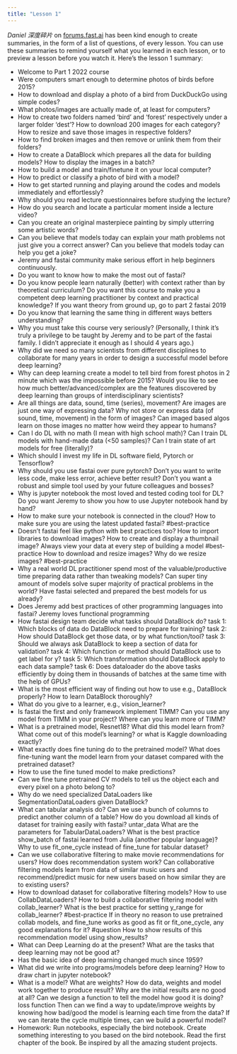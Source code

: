 ```yaml
---
title: "Lesson 1"
---
```


*Daniel 深度碎片* on [forums.fast.ai](https://forums.fast.ai) has been kind enough to create summaries, in the form of a list of questions, of every lesson. You can use these summaries to remind yourself what you learned in each lesson, or to preview a lesson before you watch it. Here's the lesson 1 summary:

- Welcome to Part 1 2022 course
- Were computers smart enough to determine photos of birds before 2015?
- How to download and display a photo of a bird from DuckDuckGo using simple codes?
- What photos/images are actually made of, at least for computers?
- How to create two folders named ‘bird’ and ‘forest’ respectively under a larger folder ‘dest’? How to download 200 images for each category? How to resize and save those images in respective folders?
- How to find broken images and then remove or unlink them from their folders?
- How to create a DataBlock which prepares all the data for building models? How to display the images in a batch?
- How to build a model and train/finetune it on your local computer?
- How to predict or classify a photo of bird with a model?
- How to get started running and playing around the codes and models immediately and effortlessly?
- Why should you read lecture questionnaires before studying the lecture?
- How do you search and locate a particular moment inside a lecture video?
- Can you create an original masterpiece painting by simply utterring some artistic words?
- Can you believe that models today can explain your math problems not just give you a correct answer? Can you believe that models today can help you get a joke?
- Jeremy and fastai community make serious effort in help beginners continuously.
- Do you want to know how to make the most out of fastai?
- Do you know people learn naturally (better) with context rather than by theoretical curriculum? Do you want this course to make you a competent deep learning practitioner by context and practical knowledge? If you want theory from ground up, go to part 2 fastai 2019
- Do you know that learning the same thing in different ways betters understanding?
- Why you must take this course very seriously? (Personally, I think it’s truly a privilege to be taught by Jeremy and to be part of the fastai family. I didn’t appreciate it enough as I should 4 years ago.)
- Why did we need so many scientists from different disciplines to collaborate for many years in order to design a successful model before deep learning?
- Why can deep learning create a model to tell bird from forest photos in 2 minute which was the impossible before 2015? Would you like to see how much better/advanced/complex are the features discovered by deep learning than groups of interdisciplinary scientists?
- Are all things are data, sound, time (series), movement? Are images are just one way of expressing data? Why not store or express data (of sound, time, movement) in the form of images? Can imaged based algos learn on those images no matter how weird they appear to humans?
- Can I do DL with no math (I mean with high school math)? Can I train DL models with hand-made data (<50 samples)? Can I train state of art models for free (literally)?
- Which should I invest my life in DL software field, Pytorch or Tensorflow?
- Why should you use fastai over pure pytorch? Don’t you want to write less code, make less error, achieve better result? Don’t you want a robust and simple tool used by your future colleagues and bosses?
- Why is jupyter notebook the most loved and tested coding tool for DL? Do you want Jeremy to show you how to use Jupyter notebook hand by hand?
- How to make sure your notebook is connected in the cloud? How to make sure you are using the latest updated fastai? #best-practice
- Doesn’t fastai feel like python with best practices too? How to import libraries to download images? How to create and display a thumbnail image? Always view your data at every step of building a model #best-practice How to download and resize images? Why do we resize images? #best-practice
- Why a real world DL practitioner spend most of the valuable/productive time preparing data rather than tweaking models? Can super tiny amount of models solve super majority of practical problems in the world? Have fastai selected and prepared the best models for us already?
- Does Jeremy add best practices of other programming languages into fastai? Jeremy loves functional programming
- How fastai design team decide what tasks should DataBlock do? task 1: Which blocks of data do DataBlock need to prepare for training? task 2: How should DataBlock get those data, or by what function/tool? task 3: Should we always ask DataBlock to keep a section of data for validation? task 4: Which function or method should DataBlock use to get label for y? task 5: Which transformation should DataBlock apply to each data sample? task 6: Does dataloader do the above tasks efficiently by doing them in thousands of batches at the same time with the help of GPUs?
- What is the most efficient way of finding out how to use e.g., DataBlock properly? How to learn DataBlock thoroughly?
- What do you give to a learner, e.g., vision_learner?
- Is fastai the first and only framework implement TIMM? Can you use any model from TIMM in your project? Where can you learn more of TIMM?
- What is a pretrained model, Resnet18? What did this model learn from? What come out of this model’s learning? or what is Kaggle downloading exactly?
- What exactly does fine tuning do to the pretrained model? What does fine-tuning want the model learn from your dataset compared with the pretrained dataset?
- How to use the fine tuned model to make predictions?
- Can we fine tune pretrained CV models to tell us the object each and every pixel on a photo belong to?
- Why do we need specialized DataLoaders like SegmentationDataLoaders given DataBlock?
- What can tabular analysis do? Can we use a bunch of columns to predict another column of a table? How do you download all kinds of dataset for training easily with fastai? untar_data What are the parameters for TabularDataLoaders? What is the best practice show_batch of fastai learned from Julia (another popular language)? Why to use fit_one_cycle instead of fine_tune for tabular dataset?
- Can we use collaborative filtering to make movie recommendations for users? How does recommendation system work? Can collaborative filtering models learn from data of similar music users and recommend/predict music for new users based on how similar they are to existing users?
- How to download dataset for collaborative filtering models? How to use CollabDataLoaders? How to build a collaborative filtering model with collab_learner? What is the best practice for setting y_range for collab_learner? #best-practice If in theory no reason to use pretrained collab models, and fine_tune works as good as fit or fit_one_cycle, any good explanations for it? #question How to show results of this recommendation model using show_results?
- What can Deep Learning do at the present? What are the tasks that deep learning may not be good at?
- Has the basic idea of deep learning changed much since 1959?
- What did we write into programs/models before deep learning? How to draw chart in jupyter notebook?
- What is a model? What are weights? How do data, weights and model work together to produce result? Why are the initial results are no good at all? Can we design a function to tell the model how good it is doing? loss function Then can we find a way to update/improve weights by knowing how bad/good the model is learning each time from the data? If we can iterate the cycle multiple times, can we build a powerful model?
- Homework: Run notebooks, especially the bird notebook. Create something interesting to you based on the bird notebook. Read the first chapter of the book. Be inspired by all the amazing student projects.

